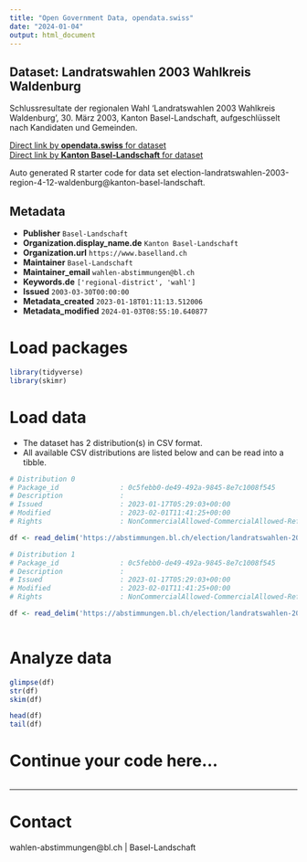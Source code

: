 ```yaml
---
title: "Open Government Data, opendata.swiss"
date: "2024-01-04"
output: html_document
---
```


## Dataset: Landratswahlen 2003 Wahlkreis Waldenburg

Schlussresultate der regionalen Wahl 'Landratswahlen 2003 Wahlkreis Waldenburg', 30. März 2003, Kanton Basel-Landschaft, aufgeschlüsselt nach Kandidaten und Gemeinden.

[Direct link by **opendata.swiss** for dataset](https://opendata.swiss/de/dataset/landratswahlen-2003-wahlkreis-waldenburg)<br>
[Direct link by **Kanton Basel-Landschaft** for dataset](https://abstimmungen.bl.ch/election/landratswahlen-2003-region-4-12-waldenburg/data)

Auto generated R starter code for data set election-landratswahlen-2003-region-4-12-waldenburg@kanton-basel-landschaft.

## Metadata

- **Publisher** `Basel-Landschaft`
- **Organization.display_name.de** `Kanton Basel-Landschaft`
- **Organization.url** `https://www.baselland.ch`
- **Maintainer** `Basel-Landschaft`
- **Maintainer_email** `wahlen-abstimmungen@bl.ch`
- **Keywords.de** `['regional-district', 'wahl']`
- **Issued** `2003-03-30T00:00:00`
- **Metadata_created** `2023-01-18T01:11:13.512006`
- **Metadata_modified** `2024-01-03T08:55:10.640877`


# Load packages

```r

library(tidyverse)
library(skimr)

```

# Load data

-   The dataset has 2 distribution(s) in CSV format.
-   All available CSV distributions are listed below and can be read into a tibble.

```r

# Distribution 0
# Package_id               : 0c5febb0-de49-492a-9845-8e7c1008f545
# Description              : 
# Issued                   : 2023-01-17T05:29:03+00:00
# Modified                 : 2023-02-01T11:41:25+00:00
# Rights                   : NonCommercialAllowed-CommercialAllowed-ReferenceRequired

df <- read_delim('https://abstimmungen.bl.ch/election/landratswahlen-2003-region-4-12-waldenburg/data-parties-csv')

# Distribution 1
# Package_id               : 0c5febb0-de49-492a-9845-8e7c1008f545
# Description              : 
# Issued                   : 2023-01-17T05:29:03+00:00
# Modified                 : 2023-02-01T11:41:25+00:00
# Rights                   : NonCommercialAllowed-CommercialAllowed-ReferenceRequired

df <- read_delim('https://abstimmungen.bl.ch/election/landratswahlen-2003-region-4-12-waldenburg/data-csv')



```

# Analyze data

```r

glimpse(df)
str(df)
skim(df)

head(df)
tail(df)

```

# Continue your code here...

```r

```

------------------------------------------------------------------------

# Contact

wahlen-abstimmungen@bl.ch | Basel-Landschaft
